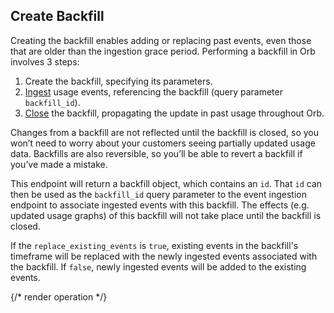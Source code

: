 ## Create Backfill

Creating the backfill enables adding or replacing past events, even those that are older than the ingestion grace
period. Performing a backfill in Orb involves 3 steps:

1. Create the backfill, specifying its parameters.
2. [Ingest](ingest) usage events, referencing the backfill (query parameter `backfill_id`).
3. [Close](close-backfill) the
backfill, propagating the update in past usage throughout Orb.

Changes from a backfill are not reflected until the
backfill is closed, so you won’t need to worry about your customers seeing partially updated usage data. Backfills are
also reversible, so you’ll be able to revert a backfill if you’ve made a mistake.

This endpoint will return a
backfill object, which contains an `id`. That `id` can then be used as the `backfill_id` query parameter to the event
ingestion endpoint to associate ingested events with this backfill. The effects (e.g. updated usage graphs) of this
backfill will not take place until the backfill is closed.

If the `replace_existing_events` is `true`, existing
events in the backfill's timeframe will be replaced with the newly ingested events associated with the backfill. If
`false`, newly ingested events will be added to the existing events.

{/* render operation */}
